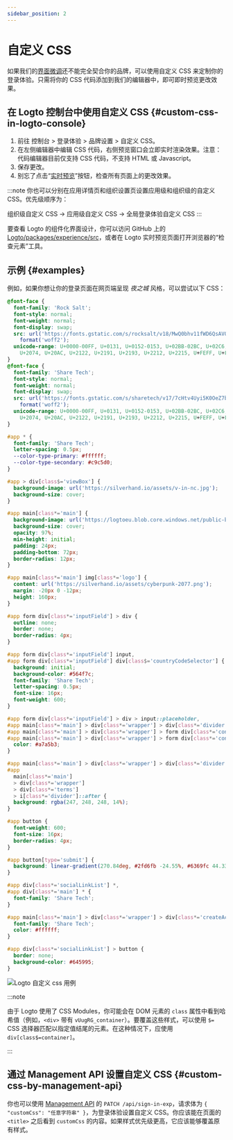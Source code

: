 ```yaml
---
sidebar_position: 2
---
```


# 自定义 CSS

如果我们的[界面微调](/customization/match-your-brand)还不能完全契合你的品牌，可以使用自定义 CSS 来定制你的登录体验。只需将你的 CSS 代码添加到我们的编辑器中，即可即时预览更改效果。

## 在 Logto 控制台中使用自定义 CSS \{#custom-css-in-logto-console}

1. 前往 <CloudLink to="/sign-in-experience/branding">控制台 > 登录体验 > 品牌设置 > 自定义 CSS</CloudLink>。
2. 在左侧编辑器中编辑 CSS 代码，右侧预览窗口会立即实时渲染效果。注意：代码编辑器目前仅支持 CSS 代码，不支持 HTML 或 Javascript。
3. 保存更改。
4. 别忘了点击“[实时预览](/customization/live-preview)”按钮，检查所有页面上的更改效果。

:::note
你也可以分别在应用详情页和组织设置页设置应用级和组织级的自定义 CSS。优先级顺序为：

组织级自定义 CSS -> 应用级自定义 CSS -> 全局登录体验自定义 CSS
:::

要查看 Logto 的组件化界面设计，你可以访问 GitHub 上的 [Logto/packages/experience/src](https://github.com/logto-io/logto/tree/master/packages/experience/src)，或者在 Logto 实时预览页面打开浏览器的“检查元素”工具。

## 示例 \{#examples}

例如，如果你想让你的登录页面在网页端呈现 _夜之城_ 风格，可以尝试以下 CSS：

```css
@font-face {
  font-family: 'Rock Salt';
  font-style: normal;
  font-weight: normal;
  font-display: swap;
  src: url('https://fonts.gstatic.com/s/rocksalt/v18/MwQ0bhv11fWD6QsAVOZrt0M6p7NGrQ.woff2')
    format('woff2');
  unicode-range: U+0000-00FF, U+0131, U+0152-0153, U+02BB-02BC, U+02C6, U+02DA, U+02DC, U+2000-206F,
    U+2074, U+20AC, U+2122, U+2191, U+2193, U+2212, U+2215, U+FEFF, U+FFFD;
}
@font-face {
  font-family: 'Share Tech';
  font-style: normal;
  font-weight: normal;
  font-display: swap;
  src: url('https://fonts.gstatic.com/s/sharetech/v17/7cHtv4Uyi5K0OeZ7bohU8H0JmBUhfrE.woff2')
    format('woff2');
  unicode-range: U+0000-00FF, U+0131, U+0152-0153, U+02BB-02BC, U+02C6, U+02DA, U+02DC, U+2000-206F,
    U+2074, U+20AC, U+2122, U+2191, U+2193, U+2212, U+2215, U+FEFF, U+FFFD;
}

#app * {
  font-family: 'Share Tech';
  letter-spacing: 0.5px;
  --color-type-primary: #ffffff;
  --color-type-secondary: #c9c5d0;
}

#app > div[class$='viewBox'] {
  background-image: url('https://silverhand.io/assets/v-in-nc.jpg');
  background-size: cover;
}

#app main[class*='main'] {
  background-image: url('https://logtoeu.blob.core.windows.net/public-blobs/g3cp4y/m-g3cp4y/2024/01/02/w9j0x57g/gentle-universe.png');
  background-size: cover;
  opacity: 97%;
  min-height: initial;
  padding: 24px;
  padding-bottom: 72px;
  border-radius: 12px;
}

#app main[class*='main'] img[class*='logo'] {
  content: url('https://silverhand.io/assets/cyberpunk-2077.png');
  margin: -20px 0 -12px;
  height: 160px;
}

#app form div[class*='inputField'] > div {
  outline: none;
  border: none;
  border-radius: 4px;
}

#app form div[class*='inputField'] input,
#app form div[class*='inputField'] div[class$='countryCodeSelector'] {
  background: initial;
  background-color: #564f7c;
  font-family: 'Share Tech';
  letter-spacing: 0.5px;
  font-size: 16px;
  font-weight: 600;
}

#app form div[class*='inputField'] > div > input::placeholder,
#app main[class*='main'] > div[class*='wrapper'] > div[class*='divider'],
#app main[class*='main'] > div[class*='wrapper'] > form div[class*='content'],
#app main[class*='main'] > div[class*='wrapper'] > form div[class*='content'] > span {
  color: #a7a5b3;
}

#app main[class*='main'] > div[class*='wrapper'] > div[class*='divider'] > i[class*='line'],
#app
  main[class*='main']
  > div[class*='wrapper']
  > div[class*='terms']
  > i[class*='divider']::after {
  background: rgba(247, 248, 248, 14%);
}

#app button {
  font-weight: 600;
  font-size: 16px;
  border-radius: 4px;
}

#app button[type='submit'] {
  background: linear-gradient(270.84deg, #2fd6fb -24.55%, #6369fc 44.33%, #a741eb 119.2%), #5d34f2;
}

#app div[class*='socialLinkList'] *,
#app div[class*='main'] * {
  font-family: 'Share Tech';
}

#app main[class*='main'] > div[class*='wrapper'] > div[class*='createAccount'] {
  font-family: 'Share Tech';
  color: #ffffff;
}

#app div[class*='socialLinkList'] > button {
  border: none;
  background-color: #645995;
}
```

<img src="/img/assets/logto-custom-css-use-case.png" alt="Logto 自定义 css 用例" />

:::note

由于 Logto 使用了 CSS Modules，你可能会在 DOM 元素的 `class` 属性中看到哈希值（例如，`<div>` 带有 `vUugRG_container`）。要覆盖这些样式，可以使用 `$=` CSS 选择器匹配以指定值结尾的元素。在这种情况下，应使用 `div[class$=container]`。

:::

## 通过 Management API 设置自定义 CSS \{#custom-css-by-management-api}

你也可以使用 [Management API](https://openapi.logto.io/operation/operation-uploadcustomuiassets) 的 `PATCH /api/sign-in-exp`，请求体为 `{ "customCss": "任意字符串" }`，为登录体验设置自定义 CSS。你应该能在页面的 `<title>` 之后看到 `customCss` 的内容。如果样式优先级更高，它应该能够覆盖原有样式。
